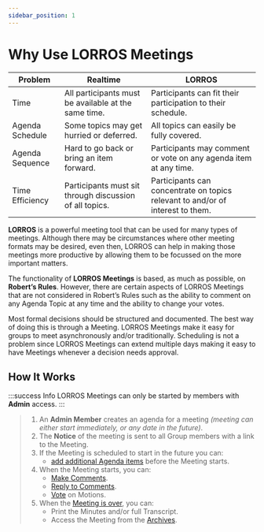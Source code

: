 ```yaml
---
sidebar_position: 1
---
```


# Why Use LORROS Meetings

| Problem         | Realtime                                                | LORROS                                                                         |
| --------------- | ------------------------------------------------------- | ------------------------------------------------------------------------------ |
| Time            | All participants must be available at the same time.    | Participants can fit their participation to their schedule.                    |
| Agenda Schedule | Some topics may get hurried or deferred.                | All topics can easily be fully covered.                                        |
| Agenda Sequence | Hard to go back or bring an item forward.               | Participants may comment or vote on any agenda item at any time.               |
| Time Efficiency | Participants must sit through discussion of all topics. | Participants can concentrate on topics relevant to and/or of interest to them. |

**LORROS** is a powerful meeting tool that can be used for many types of meetings. Although there may be circumstances where other meeting formats may be desired, even then, LORROS can help in making those meetings more productive by allowing them to be focussed on the more important matters.

The functionality of **LORROS Meetings** is based, as much as possible, on **Robert’s Rules**. However, there are certain aspects of LORROS Meetings that are not considered in Robert’s Rules such as the ability to comment on any Agenda Topic at any time and the ability to change your votes.

Most formal decisions should be structured and documented. The best way of doing this is through a Meeting. LORROS Meetings make it easy for groups to meet asynchronously and/or traditionally. Scheduling is not a problem since LORROS Meetings can extend multiple days making it easy to have Meetings whenever a decision needs approval.

## How It Works

:::success Info
LORROS Meetings can only be started by members with **Admin** access.
:::

> 1. An **Admin Member** creates an agenda for a meeting _(meeting can either start immediately, or any date in the future)_.
> 1. The **Notice** of the meeting is sent to all Group members with a link to the Meeting.
> 1. If the Meeting is scheduled to start in the future you can:
>    - [add additional Agenda items](./before/before#adding-to-the-agenda) before the Meeting starts.
> 1. When the Meeting starts, you can:
>    - [Make Comments](./during/during#comments).
>    - [Reply to Comments](./during/during#replies).
>    - [Vote](./during/voting) on Motions.
> 1. When the [Meeting is over](./after/after), you can:
>    - Print the Minutes and/or full Transcript.
>    - Access the Meeting from the [Archives](/docs/started/groupHome#archives).

